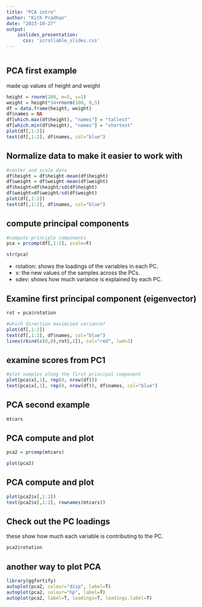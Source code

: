 ```yaml
---
title: "PCA intro"
author: "Kith Pradhan"
date: "2023-10-27"
output: 
    ioslides_presentation: 
      css: 'scrollable_slides.css'
---
```


```r
```

## PCA first example {.build}

made up values of height and weight

```r

height = rnorm(100, m=5, s=1)
weight = height*34+rnorm(100, 0,5)
df = data.frame(height, weight)
df$names = NA
df[which.max(df$height), "names"] = "tallest"
df[which.min(df$height), "names"] = "shortest"
plot(df[,1:2])
text(df[,1:2], df$names, col="blue")

```

## Normalize data to make it easier to work with {.build}

```r
#center and scale data
df$height = df$height-mean(df$height)
df$weight = df$weight-mean(df$weight)
df$height=df$height/sd(df$height)
df$weight=df$weight/sd(df$weight)
plot(df[,1:2]) 
text(df[,1:2], df$names, col="blue")


```

## compute principal components {.build}

```r
#compute principle components
pca = prcomp(df[,1:2], scale=F)

str(pca)

```

-   rotation: shows the loadings of the variables in each PC.\
-   x: the new values of the samples across the PCs.\
-   sdev: shows how much variance is explained by each PC.

## Examine first principal component (eigenvector)

```r

rot = pca$rotation

#which direction maximized variance?
plot(df[,1:2]) 
text(df[,1:2], df$names, col="blue")
lines(rbind(c(0,0),rot[,1]), col="red", lwd=3)

```

## examine scores from PC1

```r
#plot samples along the first principal component
plot(pca$x[,1], rep(0, nrow(df)))
text(pca$x[,1], rep(0, nrow(df)), df$names, col="blue")

```

## PCA second example {.build}

```r
mtcars

```

## PCA compute and plot {.build}

```r
pca2 = prcomp(mtcars)

plot(pca2)

```

## PCA compute and plot {.build}

```r
plot(pca2$x[,1:2])
text(pca2$x[,1:2], rownames(mtcars))

```

## Check out the PC loadings {.build}

these show how much each variable is contributing to the PC.

```r
pca2$rotation

```

## another way to plot PCA {.build}

```r
library(ggfortify)
autoplot(pca2, colour="disp", label=T)
autoplot(pca2, colour="hp", label=T)
autoplot(pca2, label=T, loadings=T, loadings.label=T)

```
